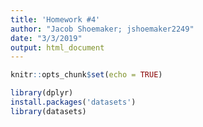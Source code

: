 ```yaml
---
title: 'Homework #4'
author: "Jacob Shoemaker; jshoemaker2249"
date: "3/3/2019"
output: html_document
---
```


```r
knitr::opts_chunk$set(echo = TRUE)
```

```r
library(dplyr)
install.packages('datasets')
library(datasets)
```